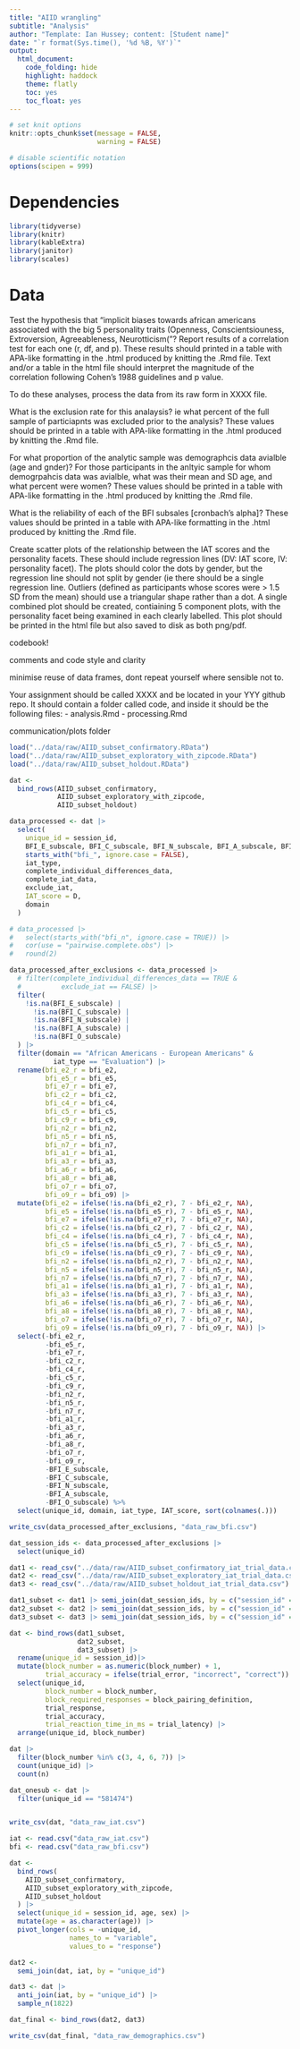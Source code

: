 ```yaml
---
title: "AIID wrangling"
subtitle: "Analysis"
author: "Template: Ian Hussey; content: [Student name]"
date: "`r format(Sys.time(), '%d %B, %Y')`"
output:
  html_document:
    code_folding: hide
    highlight: haddock
    theme: flatly
    toc: yes
    toc_float: yes
---
```


```r

# set knit options
knitr::opts_chunk$set(message = FALSE,
                      warning = FALSE)

# disable scientific notation
options(scipen = 999) 

```

# Dependencies

```r

library(tidyverse)
library(knitr)
library(kableExtra)
library(janitor)
library(scales)

```

# Data

Test the hypothesis that "implicit biases towards african americans associated with the big 5 personality traits (Openness, Conscientsiouness, Extroversion, Agreeableness, Neurotticism("? Report results of a correlation test for each one (r, df, and p). These results should printed in a table with APA-like formatting in the .html produced by knitting the .Rmd file. Text and/or a table in the html file should interpret the magnitude of the correlation following Cohen's 1988 guidelines and p value.

To do these analyses, process the data from its raw form in XXXX file. 

What is the exclusion rate for this analaysis? ie what percent of the full sample of particiapnts was excluded prior to the analysis? These values should be printed in a table with APA-like formatting in the .html produced by knitting the .Rmd file.

For what proportion of the analytic sample was demographcis data avialble (age and gnder)? For those participants in the anltyic sample for whom demogrpahcis data was avialble, what was their mean and SD age, and what percent were women? These values should be printed in a table with APA-like formatting in the .html produced by knitting the .Rmd file.

What is the reliability of each of the BFI subsales [cronbach's alpha]? These values should be printed in a table with APA-like formatting in the .html produced by knitting the .Rmd file.

Create scatter plots of the relationship between the IAT scores and the personality facets. These should include regression lines (DV: IAT score, IV: personality facet). The plots should color the dots by gender, but the regression line should not split by gender (ie there should be a single regression line. Outliers (defined as participants whose scores were > 1.5 SD from the mean) should use a triangular shape rather than a dot. A single combined plot should be created, contiaining 5 component plots, with the personality facet being examined in each clearly labelled. This plot should be printed in the html file but also saved to disk as both png/pdf.

codebook!

comments and code style and clarity

minimise reuse of data frames, dont repeat yourself where sensible not to.

Your assignment should be called XXXX and be located in your YYY github repo. It should contain a folder called code, and inside it should be the following files: 
- analysis.Rmd
- processing.Rmd

communication/plots folder 

```r

load("../data/raw/AIID_subset_confirmatory.RData")
load("../data/raw/AIID_subset_exploratory_with_zipcode.RData")
load("../data/raw/AIID_subset_holdout.RData")

dat <- 
  bind_rows(AIID_subset_confirmatory,
            AIID_subset_exploratory_with_zipcode,
            AIID_subset_holdout)

data_processed <- dat |>
  select(
    unique_id = session_id,
    BFI_E_subscale, BFI_C_subscale, BFI_N_subscale, BFI_A_subscale, BFI_O_subscale,
    starts_with("bfi_", ignore.case = FALSE),
    iat_type, 
    complete_individual_differences_data,
    complete_iat_data,
    exclude_iat,
    IAT_score = D,
    domain
  )

# data_processed |>
#   select(starts_with("bfi_n", ignore.case = TRUE)) |>
#   cor(use = "pairwise.complete.obs") |>
#   round(2)

data_processed_after_exclusions <- data_processed |>
  # filter(complete_individual_differences_data == TRUE & 
  #          exclude_iat == FALSE) |>
  filter(
    !is.na(BFI_E_subscale) |
      !is.na(BFI_C_subscale) |
      !is.na(BFI_N_subscale) |
      !is.na(BFI_A_subscale) |
      !is.na(BFI_O_subscale)
  ) |>
  filter(domain == "African Americans - European Americans" & 
           iat_type == "Evaluation") |>
  rename(bfi_e2_r = bfi_e2, 
         bfi_e5_r = bfi_e5, 
         bfi_e7_r = bfi_e7, 
         bfi_c2_r = bfi_c2, 
         bfi_c4_r = bfi_c4, 
         bfi_c5_r = bfi_c5, 
         bfi_c9_r = bfi_c9,
         bfi_n2_r = bfi_n2, 
         bfi_n5_r = bfi_n5, 
         bfi_n7_r = bfi_n7, 
         bfi_a1_r = bfi_a1, 
         bfi_a3_r = bfi_a3, 
         bfi_a6_r = bfi_a6, 
         bfi_a8_r = bfi_a8, 
         bfi_o7_r = bfi_o7, 
         bfi_o9_r = bfi_o9) |>
  mutate(bfi_e2 = ifelse(!is.na(bfi_e2_r), 7 - bfi_e2_r, NA),
         bfi_e5 = ifelse(!is.na(bfi_e5_r), 7 - bfi_e5_r, NA),
         bfi_e7 = ifelse(!is.na(bfi_e7_r), 7 - bfi_e7_r, NA),
         bfi_c2 = ifelse(!is.na(bfi_c2_r), 7 - bfi_c2_r, NA),
         bfi_c4 = ifelse(!is.na(bfi_c4_r), 7 - bfi_c4_r, NA),
         bfi_c5 = ifelse(!is.na(bfi_c5_r), 7 - bfi_c5_r, NA),
         bfi_c9 = ifelse(!is.na(bfi_c9_r), 7 - bfi_c9_r, NA),
         bfi_n2 = ifelse(!is.na(bfi_n2_r), 7 - bfi_n2_r, NA),
         bfi_n5 = ifelse(!is.na(bfi_n5_r), 7 - bfi_n5_r, NA),
         bfi_n7 = ifelse(!is.na(bfi_n7_r), 7 - bfi_n7_r, NA),
         bfi_a1 = ifelse(!is.na(bfi_a1_r), 7 - bfi_a1_r, NA),
         bfi_a3 = ifelse(!is.na(bfi_a3_r), 7 - bfi_a3_r, NA),
         bfi_a6 = ifelse(!is.na(bfi_a6_r), 7 - bfi_a6_r, NA),
         bfi_a8 = ifelse(!is.na(bfi_a8_r), 7 - bfi_a8_r, NA),
         bfi_o7 = ifelse(!is.na(bfi_o7_r), 7 - bfi_o7_r, NA),
         bfi_o9 = ifelse(!is.na(bfi_o9_r), 7 - bfi_o9_r, NA)) |>
  select(-bfi_e2_r,
         -bfi_e5_r,
         -bfi_e7_r,
         -bfi_c2_r,
         -bfi_c4_r,
         -bfi_c5_r,
         -bfi_c9_r,
         -bfi_n2_r,
         -bfi_n5_r,
         -bfi_n7_r,
         -bfi_a1_r,
         -bfi_a3_r,
         -bfi_a6_r,
         -bfi_a8_r,
         -bfi_o7_r,
         -bfi_o9_r,
         -BFI_E_subscale, 
         -BFI_C_subscale, 
         -BFI_N_subscale, 
         -BFI_A_subscale, 
         -BFI_O_subscale) %>%
  select(unique_id, domain, iat_type, IAT_score, sort(colnames(.)))

write_csv(data_processed_after_exclusions, "data_raw_bfi.csv")


```


```r


dat_session_ids <- data_processed_after_exclusions |>
  select(unique_id)

dat1 <- read_csv("../data/raw/AIID_subset_confirmatory_iat_trial_data.csv")
dat2 <- read_csv("../data/raw/AIID_subset_exploratory_iat_trial_data.csv")
dat3 <- read_csv("../data/raw/AIID_subset_holdout_iat_trial_data.csv")

dat1_subset <- dat1 |> semi_join(dat_session_ids, by = c("session_id" = "unique_id"))
dat2_subset <- dat2 |> semi_join(dat_session_ids, by = c("session_id" = "unique_id"))
dat3_subset <- dat3 |> semi_join(dat_session_ids, by = c("session_id" = "unique_id"))

dat <- bind_rows(dat1_subset, 
                 dat2_subset,
                 dat3_subset) |>
  rename(unique_id = session_id)|>
  mutate(block_number = as.numeric(block_number) + 1,
         trial_accuracy = ifelse(trial_error, "incorrect", "correct")) |>
  select(unique_id, 
         block_number = block_number,
         block_required_responses = block_pairing_definition,
         trial_response,
         trial_accuracy,
         trial_reaction_time_in_ms = trial_latency) |>
  arrange(unique_id, block_number)

dat |>
  filter(block_number %in% c(3, 4, 6, 7)) |>
  count(unique_id) |>
  count(n)

dat_onesub <- dat |>
  filter(unique_id == "581474")


write_csv(dat, "data_raw_iat.csv")


```

```r


iat <- read.csv("data_raw_iat.csv")
bfi <- read.csv("data_raw_bfi.csv")

dat <-
  bind_rows(
    AIID_subset_confirmatory,
    AIID_subset_exploratory_with_zipcode,
    AIID_subset_holdout
  ) |>
  select(unique_id = session_id, age, sex) |>
  mutate(age = as.character(age)) |>
  pivot_longer(cols = -unique_id,
               names_to = "variable",
               values_to = "response")

dat2 <- 
  semi_join(dat, iat, by = "unique_id")

dat3 <- dat |>
  anti_join(iat, by = "unique_id") |>
  sample_n(1822)

dat_final <- bind_rows(dat2, dat3)

write_csv(dat_final, "data_raw_demographics.csv")

```

